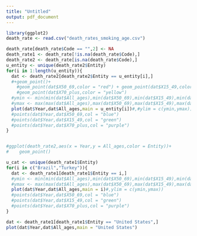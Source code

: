 ---
title: "Untitled"
output: pdf_document
---

```{r}
library(ggplot2)
death_rate <- read.csv("death_rates_smoking_age.csv")
```


```{r}
death_rate[death_rate$Code == "",2] <- NA
death_rate1 <- death_rate[!is.na(death_rate$Code),]
death_rate2 <- death_rate[is.na(death_rate$Code),]
u_entity <- unique(death_rate2$Entity)
for(i in 1:length(u_entity)){
  dat <- death_rate2[death_rate2$Entity == u_entity[i],]
  #+geom_point()+
    #geom_point(dat$X50_69,color = "red") + geom_point(dat$X15_49,color = "blue")+
    #geom_point(dat$X70_plus,color = "yellow")
  #ymin <- min(min(dat$All_ages),min(dat$X50_69),min(dat$X15_49),min(dat$X70_plus))
  #ymax <- max(max(dat$All_ages),max(dat$X50_69),max(dat$X15_49),max(dat$X70_plus))
  plot(dat$Year,dat$All_ages,main = u_entity[i])#,#ylim = c(ymin,ymax))
  #points(dat$Year,dat$X50_69,col = "blue")
  #points(dat$Year,dat$X15_49,col = "green")
  #points(dat$Year,dat$X70_plus,col = "purple")
}


#ggplot(death_rate2,aes(x = Year,y = All_ages,color = Entity))+
#    geom_point()
```


```{r}
u_cat <- unique(death_rate1$Entity)
for(i in c("Brazil","Turkey")){
  dat <- death_rate1[death_rate1$Entity == i,]
  #ymin <- min(min(dat$All_ages),min(dat$X50_69),min(dat$X15_49),min(dat$X70_plus))
  #ymax <- max(max(dat$All_ages),max(dat$X50_69),max(dat$X15_49),max(dat$X70_plus))
  plot(dat$Year,dat$All_ages,main = i)#,ylim = c(ymin,ymax))
  #points(dat$Year,dat$X50_69,col = "blue")
  #points(dat$Year,dat$X15_49,col = "green")
  #points(dat$Year,dat$X70_plus,col = "purple")
}

```



```{r}
dat <- death_rate1[death_rate1$Entity == "United States",]
plot(dat$Year,dat$All_ages,main = "United States")

```